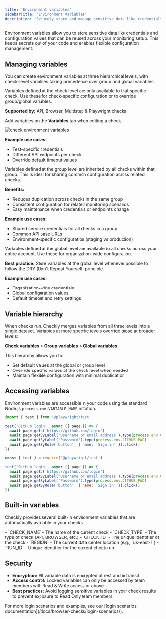```yaml
---
title: 'Environment variables'
sidebarTitle: 'Environment Variables'
description: 'Securely store and manage sensitive data like credentials and configuration values across your monitoring checks'
---
```


Environment variables allow you to store sensitive data like credentials and configuration values that can be reused across your monitoring setup. This keeps secrets out of your code and enables flexible configuration management.

## Managing variables

You can create environment variables at three hierarchical levels, with check-level variables taking precedence over group and global variables.

<Accordion title="Check-level variables">
Variables defined at the check level are only available to that specific check. Use these for check-specific configuration or to override group/global variables.

**Supported by:** API, Browser, Multistep & Playwright checks

Add variables on the **Variables** tab when editing a check.

![check environment variables](/images/docs/images/browser-checks/check-environment-variables.png)

**Example use cases:**
- Test-specific credentials
- Different API endpoints per check
- Override default timeout values
</Accordion>

<Accordion title="Group-level variables">
Variables defined at the group level are inherited by all checks within that group. This is ideal for sharing common configuration across related checks.

**Benefits:**
- Reduces duplication across checks in the same group
- Consistent configuration for related monitoring scenarios
- Easy maintenance when credentials or endpoints change

**Example use cases:**
- Shared service credentials for all checks in a group
- Common API base URLs
- Environment-specific configuration (staging vs production)
</Accordion>

<Accordion title="Global variables">
Variables defined at the global level are available to all checks across your entire account. Use these for organization-wide configuration.

**Best practice:** Store variables at the global level whenever possible to follow the DRY (Don't Repeat Yourself) principle.

**Example use cases:**
- Organization-wide credentials
- Global configuration values
- Default timeout and retry settings
</Accordion>

## Variable hierarchy

When checks run, Checkly merges variables from all three levels into a single dataset. Variables at more specific levels override those at broader levels:

**Check variables** > **Group variables** > **Global variables**

This hierarchy allows you to:
- Set default values at the global or group level
- Override specific values at the check level when needed
- Maintain flexible configuration with minimal duplication

## Accessing variables

Environment variables are accessible in your code using the standard Node.js `process.env.VARIABLE_NAME` notation.

<Accordion title="Example: GitHub login">
<CodeGroup dropdown>

```ts variables.spec.ts
import { test } from '@playwright/test'

test('GitHub login', async ({ page }) => {
  await page.goto('https://github.com/login')
  await page.getByLabel('Username or email address').type(process.env.GITHUB_USER)
  await page.getByLabel('Password').type(process.env.GITHUB_PWD)
  await page.getByRole('button', { name: 'Sign in' }).click()
})
```

```js variables.spec.js
const { test } = require('@playwright/test')

test('GitHub login', async ({ page }) => {
  await page.goto('https://github.com/login')
  await page.getByLabel('Username or email address').type(process.env.GITHUB_USER)
  await page.getByLabel('Password').type(process.env.GITHUB_PWD)
  await page.getByRole('button', { name: 'Sign in' }).click()
})
```

</CodeGroup>
</Accordion>

## Built-in variables

Checkly provides several built-in environment variables that are automatically available in your checks:

<Accordion title="Runtime variables">
- `CHECK_NAME` - The name of the current check
- `CHECK_TYPE` - The type of check (API, BROWSER, etc.)
- `CHECK_ID` - The unique identifier of the check
- `REGION` - The current data center location (e.g., `us-east-1`)
- `RUN_ID` - Unique identifier for the current check run
</Accordion>

## Security

- **Encryption:** All variable data is encrypted at rest and in transit
- **Access control:** Locked variables can only be accessed by team members with Read & Write access or above
- **Best practices:** Avoid logging sensitive variables in your check results to prevent exposure to Read Only team members

<Note>
For more login scenarios and examples, see our [login scenarios documentation](/docs/browser-checks/login-scenarios/).
</Note>
